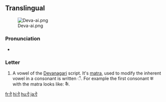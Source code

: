 ==Translingual==
[[File:Deva-ai.png|thumb]]

===Pronunciation===
* {{IPA|/əj/|/aj/|/ɛ/|/æ/}} {{i|varies by language, context, etc.}}

===Letter===
{{mul-deva|ai}}

# A vowel of the [[Devanagari]] script.  It's [[matra]], used to modify the inherent vowel in a consonant is written &#x0948;.  For example the first consonant क with the matra looks like: कै.

[[fr:ऐ]]
[[hi:ऐ]]
[[hu:ऐ]]
[[ja:ऐ]]